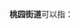 '''桃园街道'''可以指：
{{PRC admin/disambig|12/01/03/003/000|13/06/81/002/000|14/01/81/003/000|22/05/03/001/000|32/03/11/013/000|37/10/82/003/000|37/14/26/002/000|61/02/02/003/000}}
{{disambig|cat=四字乡级行政区划消歧义}}